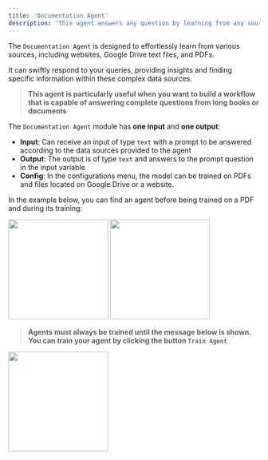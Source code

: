 ```yaml
---
title: 'Documentation Agent'
description: 'This agent answers any question by learning from any source you give it.'
---
```


The `Documentation Agent` is designed to effortlessly learn from various sources, including websites, Google Drive text files, and PDFs. 

It can swiftly respond to your queries, providing insights and finding specific information within these complex data sources.

>**This agent is particularly useful when you want to build a workflow that is capable of answering complete questions from long books or documents**

The `Documentation Agent` module has **one input** and **one output**:

- **Input**: Can receive an input of type `text` with a prompt to be answered according to the data sources provided to the agent
- **Output**: The output is of type `text` and answers to the prompt question in the input variable
- **Config**: In the configurations menu, the model can be trained on PDFs and files located on Google Drive or a website.

In the example below, you can find an agent before being trained on a PDF and during its training:

<img height="200" src="./DAPDF.png" />

<img height="200" src="./DAPDFT.png" />

>**Agents must always be trained until the message below is shown. You can train your agent by clicking the button `Train Agent`**

<img height="200" src="./Trained.png" />